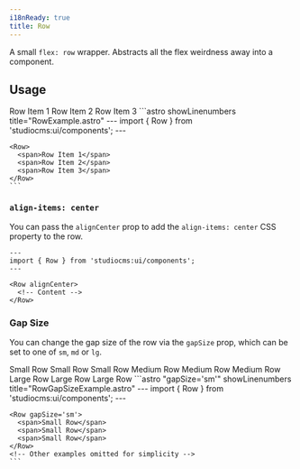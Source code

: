 ```yaml
---
i18nReady: true
title: Row
---
```



A small `flex: row` wrapper. Abstracts all the flex weirdness away into a component.

## Usage

<Tabs>
  <TabItem label="Preview">
    <PreviewCard>
      <Row>
        <span>Row Item 1</span>
        <span>Row Item 2</span>
        <span>Row Item 3</span>
      </Row>
    </PreviewCard>
  </TabItem>
  <TabItem label="Code">
    ```astro showLinenumbers title="RowExample.astro"
    ---
    import { Row } from 'studiocms:ui/components';
    ---

    <Row>
      <span>Row Item 1</span>
      <span>Row Item 2</span>
      <span>Row Item 3</span>
    </Row>
    ```
  </TabItem>
</Tabs>

### `align-items: center`

You can pass the `alignCenter` prop to add the `align-items: center` CSS property to the row.

```astro "alignCenter" showLinenumbers title="RowAlignCenterExample.astro"
---
import { Row } from 'studiocms:ui/components';
---

<Row alignCenter>
  <!-- Content -->
</Row>
```

### Gap Size

You can change the gap size of the row via the `gapSize` prop, which can be set to one of `sm`, `md` or `lg`.

<Tabs>
  <TabItem label="Preview">
    <PreviewCard vertical gapSize="lg">
      <Row gapSize="sm">
        <span>Small Row</span>
        <span>Small Row</span>
        <span>Small Row</span>
      </Row>
      <Row gapSize="md">
        <span>Medium Row</span>
        <span>Medium Row</span>
        <span>Medium Row</span>
      </Row>
      <Row gapSize="lg">
        <span>Large Row</span>
        <span>Large Row</span>
        <span>Large Row</span>
      </Row>
    </PreviewCard>
  </TabItem>
  <TabItem label="Code">
    ```astro "gapSize='sm'" showLinenumbers title="RowGapSizeExample.astro"
    ---
    import { Row } from 'studiocms:ui/components';
    ---

    <Row gapSize='sm'>
      <span>Small Row</span>
      <span>Small Row</span>
      <span>Small Row</span>
    </Row>
    <!-- Other examples omitted for simplicity -->
    ```
  </TabItem>
</Tabs>
